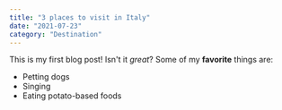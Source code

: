 ```yaml
---
title: "3 places to visit in Italy"
date: "2021-07-23"
category: "Destination"
---
```

This is my first blog post! Isn't it *great*?
Some of my **favorite** things are:
* Petting dogs
* Singing
* Eating potato-based foods